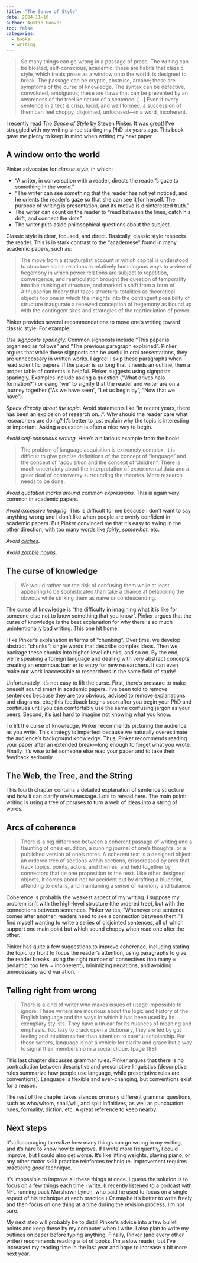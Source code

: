 ```yaml
---
title: "The Sense of Style"
date: 2024-11-10
author: Austin Hoover
toc: false
categories:
  - books
  - writing
---
```


> So many things can go wrong in a passage of prose. The writing can be bloated, self-conscious, academic; these are habits that classic style, which treats prose as a window onto the world, is designed to break. The passage can be cryptic, abstruse, arcane; these are symptoms of the curse of knowledge. The syntax can be defective, convoluted, ambiguous; these are flaws that can be prevented by an awareness of the treelike nature of a sentence. [...] Even if every sentence in a text is crisp, lucid, and well formed, a succession of them can feel choppy, disjointed, unfocused---in a word, incoherent.

I recently read *The Sense of Style* by Steven Pinker. It was great! I've struggled with my writing since starting my PhD six years ago. This book gave me plenty to keep in mind when writing my next paper.


## A window onto the world


Pinker advocates for *classic style*, in which:

* "A writer, in conversation with a reader, directs the reader's gaze to something in the world."
* "The writer can see something that the reader has not yet noticed, and he orients the reader's gaze so that she can see it for herself. The purpose of writing is presentation, and its motive is disinterested truth."
* The writer can count on the reader to "read between the lines, catch his drift, and connect the dots".
* The writer puts aside philosophical questions about the subject.

Classic style is clear, focused, and direct. Basically, classic style respects the reader. This is in stark contrast to the "academese" found in many academic papers, such as:

> The move from a structuralist account in which capital is understood to structure social relations in relatively homologous ways to a view of hegemony in which power relations are subject to repetition, convergence, and rearticulation brought the question of temporality into the thinking of structure, and marked a shift from a form of Althusserian theory that takes structural totalities as theoretical objects too one in which the insights into the contingent possibility of structure inaugurate a renewed conception of hegemony as bound up with the contingent sites and strategies of the rearticulation of power.

Pinker provides several recommendations to move one's writing toward classic style. For example:

*Use signposts sparingly.* Common signposts include "This paper is organized as follows" and "The previous paragraph explained". Pinker argues that while these signposts can be useful in oral presentations, they are unnecessary in written works. I agree! I skip these paragraphs when I read scientific papers. If the paper is so long that it needs an outline, then a proper table of contents is helpful. Pinker suggests using signposts sparingly. Examples include asking a question ("What drives halo formation?") or using "we" to signify that the reader and writer are on a journey together ("As we have seen", "Let us begin by", "Now that we have").

*Speak directly about the topic*. Avoid statements like "In recent years, there has been an explosion of research on...". Why should the reader care what researchers are doing? It's better to just explain why the topic is interesting or important. Asking a question is often a nice way to begin.

*Avoid self-conscious writing.* Here's a hilarious example from the book:

> The problem of language acquisition is extremely complex. It is difficult to give precise definitions of the concept of "language" and the concept of "acquisition and the concept of "children". There is much uncertainty about the interpretation of experimental data and a great deal of controversy surrounding the theories. More research needs to be done.

*Avoid quotation marks around common expressions.* This is again very common in academic papers.

*Avoid excessive hedging.* This is difficult for me because I don't want to say anything wrong and I don't like when people are overly confident in academic papers. But Pinker convinced me that it's easy to swing in the other direction, with too many words like *fairly*, *somewhat*, etc.

*Avoid [cliches](https://prowritingaid.com/list-of-cliches).*

*Avoid [zombie nouns](https://archive.nytimes.com/opinionator.blogs.nytimes.com/2012/07/23/zombie-nouns/)*.



## The curse of knowledge

> We would rather run the risk of confusing them while at least appearing to be sophisticated than take a chance at belaboring the obvious while striking them as naive or condescending.

The curse of knowledge is "the difficulty in imagining what it is like for someone else not to know something that you know". Pinker argues that the curse of knowledge is the best explanation for why there is so much unintentionally bad writing. This one hit home.

I like Pinker's explanation in terms of "chunking". Over time, we develop abstract "chunks": single words that describe complex ideas. Then we package these chunks into higher-level chunks, and so on. By the end, we're speaking a foreign language and dealing with very abstract concepts, creating an enormous barrier to entry for new researchers. It can even make our work inaccessible to researchers in the same field of study! 

Unfortunately, it's not easy to lift the curse. First, there's pressure to make oneself sound smart in academic papers. I've been told to remove sentences because they are too obvious, advised to remove explanations and diagrams, etc.; this feedback begins soon after you begin your PhD and continues until you can comfortably use the same confusing jargon as your peers. Second, it's just hard to imagine not knowing what you know. 

To lift the curse of knowledge, Pinker recommends picturing the audience as you write. This strategy is imperfect because we naturally overestimate the audience's background knowledge. Thus, Pinker recommends reading your paper after an extended break---long enough to forget what you wrote. Finally, it's wise to let someone else read your paper and to take their feedback seriously.


## The Web, the Tree, and the String

This fourth chapter contains a detailed explanation of sentence structure and how it can clarify one's message. Lots to reread here. The main point: writing is using a tree of phrases to turn a web of ideas into a string of words.



## Arcs of coherence


> There is a big difference between a coherent passage of writing and a flaunting of one's erudition, a running journal of one's thoughts, or a published version of one's notes. A coherent text is a designed object: an ordered tree of sections within sections, crisscrossed by arcs that track topics, points, actors, and themes, and held together by connectors that tie one proposition to the next. Like other designed objects, it comes about not by accident but by drafting a blueprint, attending to details, and maintaining a sense of harmony and balance.

Coherence is probably the weakest aspect of my writing. I suppose my problem isn't with the high-level structure (the ordered tree), but with the connections between sentences. Pinker writes, "Whenever one sentence comes after another, readers need to see a connection between them." I find myself wanting to write a series of disjointed sentences, all of which support one main point but which sound choppy when read one after the other.

Pinker has quite a few suggestions to improve coherence, including stating the topic up front to focus the reader's attention, using paragraphs to give the reader breaks, using the right number of connectives (too many = pedantic; too few = incoherent), minimizing negations, and avoiding unnecessary word variation.


## Telling right from wrong

> There is a kind of writer who makes issues of usage impossible to ignore. These writers are incurious about the logic and history of the English language and the ways in which it has been used by its exemplary stylists. They have a tin ear for its nuances of meaning and emphasis. Too lazy to crack open a dictionary, they are led by gut feeling and intuition rather than attention to careful scholarship. For these writers, language is not a vehicle for clarity and grace but a way to signal their membership in a social clique. (page 188)

This last chapter discusses grammar rules. Pinker argues that there is no contradiction between descriptive and prescriptive linguistics (descriptive rules summarize how people use language, while prescriptive rules are conventions). Language is flexible and ever-changing, but conventions exist for a reason.

The rest of the chapter takes stances on many different grammar questions, such as who/whom, shall/will, and split infinitives, as well as punctuation rules, formality, diction, etc. A great reference to keep nearby.


## Next steps

It's discouraging to realize how many things can go wrong in my writing, and it's hard to know how to improve. If I write more frequently, I could improve, but I could also get worse. It's like lifting weights, playing piano, or any other motor skill: practice reinforces technique. Improvement requires practicing *good* technique. 

It's impossible to improve all these things at once. I guess the solution is to focus on a few things each time I write. (I recently listened to a podcast with NFL running back Marshawn Lynch, who said he used to focus on a single aspect of his technique at each practice.) Or maybe it's better to write freely and then focus on one thing at a time during the revision process. I'm not sure.

My next step will probably be to distill Pinker's advice into a few bullet points and keep these by my computer when I write. I also plan to write my outlines on paper before typing anything. Finally, Pinker (and every other writer) recommends reading a lot of books. I'm a slow reader, but I've increased my reading time in the last year and hope to increase a bit more next year.
